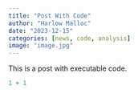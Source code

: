 ```yaml
---
title: "Post With Code"
author: "Harlow Malloc"
date: "2023-12-15"
categories: [news, code, analysis]
image: "image.jpg"
---
```


This is a post with executable code.

```r
1 + 1
```
